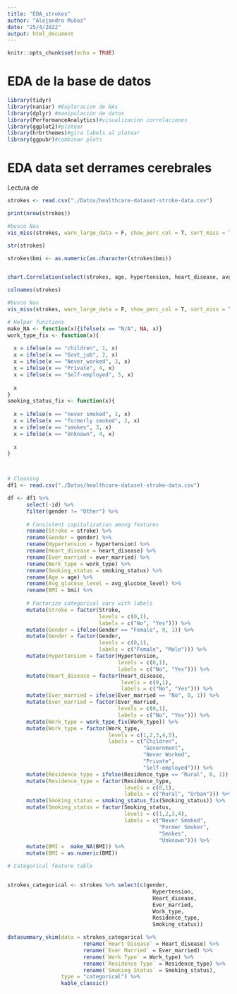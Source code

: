 ---
title: "EDA_strokes"
author: "Alejandro Muñoz"
date: "25/4/2022"
output: html_document
---

```{r setup, include=FALSE}
knitr::opts_chunk$set(echo = TRUE)
```

# EDA de la base de datos 

```{r, include=FALSE}
library(tidyr)
library(naniar) #Exploracion de NAs
library(dplyr) #manipulación de datos
library(PerformanceAnalytics)#visualizacion correlaciones
library(ggplot2)#plotear
library(hrbrthemes)#gira labels al plotear
library(ggpubr)#combinar plots
```


# EDA data set derrames cerebrales

Lectura de
```{r}
strokes <- read.csv("./Datos/healthcare-dataset-stroke-data.csv")  

print(nrow(strokes))

#busco Nas
vis_miss(strokes, warn_large_data = F, show_perc_col = T, sort_miss = T)#visualizacion NAs
```
```{r}
str(strokes)

strokes$bmi <- as.numeric(as.character(strokes$bmi))


chart.Correlation(select(strokes, age, hypertension, heart_disease, avg_glucose_level,  stroke, bmi), histogram = TRUE, method = "pearson")

colnames(strokes)


```

```{r}

#busco Nas
vis_miss(strokes, warn_large_data = F, show_perc_col = T, sort_miss = T)#visualizacion NAs
```
```{r}
# Helper functions
make_NA <- function(x){ifelse(x == "N/A", NA, x)}
work_type_fix <- function(x){
  
  x = ifelse(x == "children", 1, x)
  x = ifelse(x == "Govt_job", 2, x)
  x = ifelse(x == "Never_worked", 3, x)
  x = ifelse(x == "Private", 4, x)
  x = ifelse(x == "Self-employed", 5, x)
    
  x
}
smoking_status_fix <- function(x){
  
  x = ifelse(x == "never smoked", 1, x)
  x = ifelse(x == "formerly smoked", 2, x)
  x = ifelse(x == "smokes", 3, x)
  x = ifelse(x == "Unknown", 4, x)
    
  x
}



# Cleaning
df1 <- read.csv("./Datos/healthcare-dataset-stroke-data.csv")  

df <- df1 %>% 
      select(-id) %>% 
      filter(gender != "Other") %>% 
      
      # Consistent capitalization among features
      rename(Stroke = stroke) %>%
      rename(Gender = gender) %>%
      rename(Hypertension = hypertension) %>%
      rename(Heart_disease = heart_disease) %>%
      rename(Ever_married = ever_married) %>%
      rename(Work_type = work_type) %>%
      rename(Smoking_status = smoking_status) %>%
      rename(Age = age) %>%
      rename(Avg_glucose_level = avg_glucose_level) %>%
      rename(BMI = bmi) %>%
      
      # Factorize categorical vars with labels
      mutate(Stroke = factor(Stroke,
                             levels = c(0,1),
                             labels = c("No", "Yes"))) %>%
      mutate(Gender = ifelse(Gender == "Female", 0, 1)) %>%
      mutate(Gender = factor(Gender,
                             levels = c(0,1),
                             labels = c("Female", "Male"))) %>%
      mutate(Hypertension = factor(Hypertension,
                                   levels = c(0,1),
                                   labels = c("No", "Yes"))) %>%
      mutate(Heart_disease = factor(Heart_disease,
                                    levels = c(0,1),
                                    labels = c("No", "Yes"))) %>%
      mutate(Ever_married = ifelse(Ever_married == "No", 0, 1)) %>%
      mutate(Ever_married = factor(Ever_married,
                                   levels = c(0,1),
                                   labels = c("No", "Yes"))) %>%
      mutate(Work_type = work_type_fix(Work_type)) %>%
      mutate(Work_type = factor(Work_type,
                                levels = c(1,2,3,4,5),
                                labels = c("Children",
                                           "Government",
                                           "Never Worked",
                                           "Private",
                                           "Self-employed"))) %>%
      mutate(Residence_type = ifelse(Residence_type == "Rural", 0, 1)) %>%
      mutate(Residence_type = factor(Residence_type,
                                     levels = c(0,1),
                                     labels = c("Rural", "Urban"))) %>%
      mutate(Smoking_status = smoking_status_fix(Smoking_status)) %>%
      mutate(Smoking_status = factor(Smoking_status,
                                     levels = c(1,2,3,4),
                                     labels = c("Never Smoked",
                                                "Former Smoker",
                                                "Smokes",
                                                "Unknown"))) %>%
      mutate(BMI =  make_NA(BMI)) %>%
      mutate(BMI = as.numeric(BMI)) 

```


```{r}
# Categorical feature table


strokes_categorical <- strokes %>% select(c(gender,
                                              Hypertension,
                                              Heart_disease,
                                              Ever_married,
                                              Work_type,
                                              Residence_type,
                                              Smoking_status))

datasummary_skim(data = strokes_categorical %>%
                        rename(`Heart Disease` = Heart_disease) %>%
                        rename(`Ever Married` = Ever_married) %>%
                        rename(`Work Type` = Work_type) %>%
                        rename(`Residence Type` = Residence_type) %>%
                        rename(`Smoking Status` = Smoking_status),
                 type = "categorical") %>%
                 kable_classic()
```

